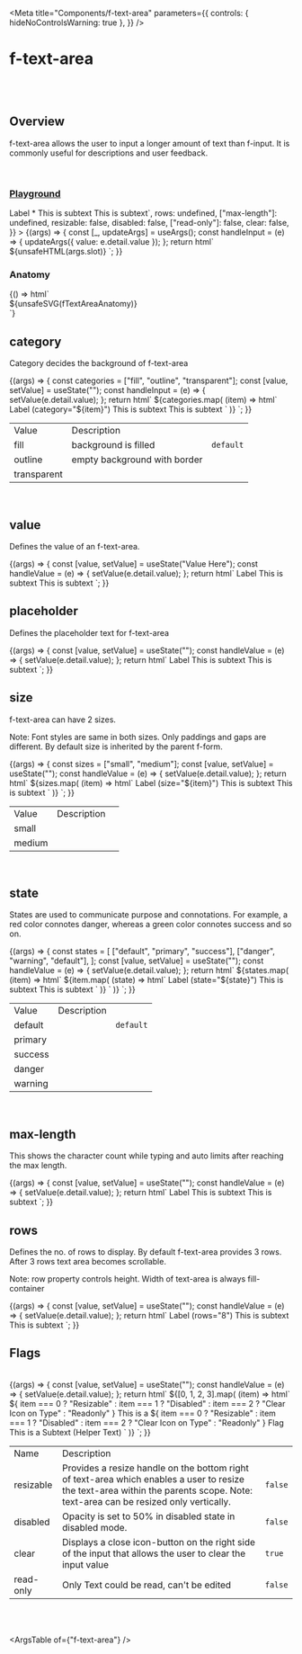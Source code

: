 
<Meta
  title="Components/f-text-area"
  parameters={{
    controls: { hideNoControlsWarning: true },
  }}
/>

# f-text-area

<br />
<br />

## Overview

<f-divider></f-divider>

f-text-area allows the user to input a longer amount of text than f-input. It is commonly useful for descriptions and user feedback.

<br />

### [Playground](/story/components-f-text-area--playground)

<Canvas>
  <Story
    name="Playground"
    argTypes={{
      value: { control: "text" },
      placeholder: { control: "text" },
      category: {
        control: "select",
        options: ["fill", "transparent", "outline"],
      },
      state: {
        control: "select",
        options: ["default", "success", "primary", "warning", "danger"],
      },
      size: {
        control: "radio",
        options: ["small", "medium"],
      },
      slot: { control: "text" },
      rows: {
        control: "text",
      },
      ["max-length"]: {
        control: "text",
      },
      disabled: {
        control: "boolean",
      },
      ["read-only"]: {
        control: "boolean",
      },
      clear: {
        control: "boolean",
      },
      resizable: {
        control: "boolean",
      },
    }}
    args={{
      value: undefined,
      placeholder: "Enter your text here",
      category: "fill",
      state: "default",
      size: "small",
      slot: `  <f-text slot="label" variant="para" size="small">Label *</f-text>
              <f-text slot="description" variant="para" size="small">This is subtext</f-text>
              <f-text slot="help" variant="para" size="small">This is subtext</f-text>`,
      rows: undefined,
      ["max-length"]: undefined,
      resizable: false,
      disabled: false,
      ["read-only"]: false,
      clear: false,
    }}
  >
    {(args) => {
      const [_, updateArgs] = useArgs();
      const handleInput = (e) => {
        updateArgs({ value: e.detail.value });
      };
      return html`
        <f-div width="100%" align="middle-center" padding="large">
          <f-div width="80%" align="middle-center">
            <f-text-area
              category=${args.category}
              placeholder=${args.placeholder}
              ?resizable=${args.resizable}
              ?clear=${args.clear}
              .state=${args.state}
              .size=${args.size}
              value=${args.value}
              @input=${handleInput}
              max-length=${args["max-length"]}
              ?disabled=${args.disabled}
              ?read-only=${args["read-only"]}
              rows=${args.rows}
            >
              ${unsafeHTML(args.slot)}
            </f-text-area></f-div
          ></f-div
        >
      `;
    }}
  </Story>
</Canvas>

<br />

### Anatomy

<f-divider></f-divider>

<Story name="Anatomy">
  {() => html`<div class="align-center">${unsafeSVG(fTextAreaAnatomy)}</div>`}
</Story>

<br />

## category

<f-divider></f-divider>

Category decides the background of f-text-area

<Canvas>
  <Story name="category">
    {(args) => {
      const categories = ["fill", "outline", "transparent"];
      const [value, setValue] = useState("");
      const handleInput = (e) => {
        setValue(e.detail.value);
      };
      return html`
        <f-div width="100%" align="middle-center" padding="large" gap="medium">
          ${categories.map(
            (item) => html`<f-div>
           <f-text-area
              category=${item}
              placeholder="This is a textarea"
              size="medium"
              value=${value}
              @input=${handleInput}
            >
              <f-text slot="label" variant="para" size="small">Label (category="${item}")</f-text>
              <f-text slot="description" variant="para" size="small">This is subtext</f-text>
              <f-text slot="help" variant="para" size="small">This is subtext</f-text>
            </f-text-area></f-div
        ></f-div
      >`
          )}
        </f-div>
      `;
    }}
  </Story>
</Canvas>

<table class="custom-table">
  <tbody>
    <tr>
      <td>Value</td>
      <td>Description</td>
      <td></td>
    </tr>
    <tr>
      <td>fill</td>
      <td>background is filled</td>
      <td>
        <code>default</code>
      </td>
    </tr>
    <tr>
      <td>outline</td>
      <td>empty background with border</td>
      <td></td>
    </tr>
    <tr>
      <td>transparent</td>
      <td></td>
      <td></td>
    </tr>
  </tbody>
</table>

<br />

## value

Defines the value of an f-text-area.

<Canvas>
  <Story name="value">
    {(args) => {
      const [value, setValue] = useState("Value Here");
      const handleValue = (e) => {
        setValue(e.detail.value);
      };
      return html`
        <f-div width="100%" align="middle-center" padding="large">
          <f-div width="80%" align="middle-center">
            <f-text-area
              placeholder="This is a textarea"
              size="medium"
              value=${value}
              @input=${handleValue}
            >
              <f-text slot="label" variant="para" size="small">Label</f-text>
              <f-text slot="description" variant="para" size="small">This is subtext</f-text>
              <f-text slot="help" variant="para" size="small">This is subtext</f-text>
            </f-text-area></f-div
          ></f-div
        >
      `;
    }}
  </Story>
</Canvas>

<br />

## placeholder

Defines the placeholder text for f-text-area

<Canvas>
  <Story name="placeholder">
    {(args) => {
      const [value, setValue] = useState("");
      const handleValue = (e) => {
        setValue(e.detail.value);
      };
      return html`
        <f-div width="100%" align="middle-center" padding="large">
          <f-div width="80%" align="middle-center">
            <f-text-area
              placeholder="This is a textarea"
              size="medium"
              value=${value}
              @input=${handleValue}
            >
              <f-text slot="label" variant="para" size="small">Label </f-text>
              <f-text slot="description" variant="para" size="small">This is subtext</f-text>
              <f-text slot="help" variant="para" size="small">This is subtext</f-text>
            </f-text-area></f-div
          ></f-div
        >
      `;
    }}
  </Story>
</Canvas>

<br />

## size

<f-divider></f-divider>

f-text-area can have 2 sizes.

<p class="note-section">
  Note: Font styles are same in both sizes. Only paddings and gaps are different. By default size is
  inherited by the parent f-form.
</p>

<Canvas>
  <Story name="size">
    {(args) => {
      const sizes = ["small", "medium"];
      const [value, setValue] = useState("");
      const handleValue = (e) => {
        setValue(e.detail.value);
      };
      return html`
        <f-div width="100%" align="top-center" padding="large" gap="medium">
          ${sizes.map(
            (item) => html`<f-div>
          <f-text-area
              placeholder="This is a textarea"
              size=${item}
              value=${value}
              @input=${handleValue}
            >
              <f-text slot="label" variant="para" size="small">Label (size="${item}")</f-text>
              <f-text slot="description" variant="para" size="small">This is subtext</f-text>
              <f-text slot="help" variant="para" size="small">This is subtext</f-text>
            </f-text-area></f-div
        ></f-div
      >`
          )}
        </f-div>
      `;
    }}
  </Story>
</Canvas>

<table class="custom-table">
  <tbody>
    <tr>
      <td>Value</td>
      <td>Description</td>
      <td></td>
    </tr>
    <tr>
      <td>small</td>
      <td></td>
      <td></td>
    </tr>
    <tr>
      <td>medium</td>
      <td></td>
      <td></td>
    </tr>
  </tbody>
</table>

<br />

## state

<f-divider></f-divider>

States are used to communicate purpose and connotations. For example, a red color connotes danger, whereas a green color connotes success and so on.

<Canvas>
  <Story name="state">
    {(args) => {
      const states = [
        ["default", "primary", "success"],
        ["danger", "warning", "default"],
      ];
      const [value, setValue] = useState("");
      const handleValue = (e) => {
        setValue(e.detail.value);
      };
      return html`
        <f-div direction="column" gap="medium">
          ${states.map(
            (item) => html` <f-div align="middle-center" padding="large" gap="medium">
              ${item.map(
                (state) => html`<f-div>
                  <f-text-area
                    placeholder="This is a textarea"
                    size="medium"
                    state=${state}
                    value=${value}
                    @input=${handleValue}
                  >
                    <f-text slot="label" variant="para" size="small"
                      >Label (state="${state}")</f-text
                    >
                    <f-text slot="description" variant="para" size="small">This is subtext</f-text>
                    <f-text slot="help" variant="para" size="small">This is subtext</f-text>
                  </f-text-area></f-div
                >`
              )}
            </f-div>`
          )}
        </f-div>
      `;
    }}
  </Story>
</Canvas>

<table class="custom-table">
  <tbody>
    <tr>
      <td>Value</td>
      <td>Description</td>
      <td></td>
    </tr>
    <tr>
      <td>default</td>
      <td></td>
      <td>
        <code>default</code>
      </td>
    </tr>
    <tr>
      <td>primary</td>
      <td></td>
      <td> </td>
    </tr>
    <tr>
      <td>success</td>
      <td></td>
      <td></td>
    </tr>
    <tr>
      <td>danger</td>
      <td></td>
      <td></td>
    </tr>
    <tr>
      <td>warning</td>
      <td></td>
      <td></td>
    </tr>
  </tbody>
</table>

<br />

## max-length

This shows the character count while typing and auto limits after reaching the max length.

<Canvas>
  <Story name="max-length">
    {(args) => {
      const [value, setValue] = useState("");
      const handleValue = (e) => {
        setValue(e.detail.value);
      };
      return html`
        <f-div width="100%" align="middle-center" padding="large">
          <f-div width="80%" align="middle-center">
            <f-text-area
              placeholder="This is a textarea"
              size="medium"
              value=${value}
              @input=${handleValue}
              max-length="100"
            >
              <f-text slot="label" variant="para" size="small">Label</f-text>
              <f-text slot="description" variant="para" size="small">This is subtext</f-text>
              <f-text slot="help" variant="para" size="small">This is subtext</f-text>
            </f-text-area></f-div
          ></f-div
        >
      `;
    }}
  </Story>
</Canvas>

<br />

## rows

Defines the no. of rows to display. By default f-text-area provides 3 rows. After 3 rows text area becomes scrollable.

<p class="note-section">
  Note: row property controls height. Width of text-area is always fill-container
</p>

<Canvas>
  <Story name="rows">
    {(args) => {
      const [value, setValue] = useState("");
      const handleValue = (e) => {
        setValue(e.detail.value);
      };
      return html`
        <f-div width="100%" align="middle-center" padding="large">
          <f-div width="80%" align="middle-center">
            <f-text-area
              placeholder="This is a textarea"
              size="medium"
              value=${value}
              @input=${handleValue}
              rows="8"
            >
              <f-text slot="label" variant="para" size="small">Label (rows="8")</f-text>
              <f-text slot="description" variant="para" size="small">This is subtext</f-text>
              <f-text slot="help" variant="para" size="small">This is subtext</f-text>
            </f-text-area></f-div
          ></f-div
        >
      `;
    }}
  </Story>
</Canvas>

<br />

## Flags

<f-divider></f-divider>

<br />

<Canvas>
  <Story name="Flags">
    {(args) => {
      const [value, setValue] = useState("");
      const handleValue = (e) => {
        setValue(e.detail.value);
      };
      return html`
        <f-div width="100%" align="top-center" padding="large" gap="medium">
          ${[0, 1, 2, 3].map(
            (item) => html`<f-div>
          <f-text-area
            value=${value}
            placeholder="Write here"
            @input=${handleValue}
            size="medium"
            ?resizable=${item === 0 ? true : false}
            ?disabled=${item === 1 ? true : false}
            ?clear=${item === 2 ? true : false}
            ?read-only=${item === 3 ? true : false}
          >
            <f-div slot="label" padding="none" gap="none">${
              item === 0
                ? "Resizable"
                : item === 1
                ? "Disabled"
                : item === 2
                ? "Clear Icon on Type"
                : "Readonly"
            }</f-div>
            <f-div slot="description" padding="none" gap="none">This is a ${
              item === 0
                ? "Resizable"
                : item === 1
                ? "Disabled"
                : item === 2
                ? "Clear Icon on Type"
                : "Readonly"
            } Flag</f-div>
            <f-text slot="help" variant="para" size="small">This is a Subtext (Helper Text)</f-text>
          </f-text-area></f-div
        ></f-div
      >`
          )}
        </f-div>
      `;
    }}
  </Story>
</Canvas>

<table class="custom-table">
  <tbody>
    <tr>
      <td>Name</td>
      <td>Description</td>
      <td></td>
    </tr>
    <tr>
      <td>resizable</td>
      <td>
        Provides a resize handle on the bottom right of text-area which enables a user to resize the
        text-area within the parents scope. Note: text-area can be resized only vertically.
      </td>
      <td>
        <code>false</code>
      </td>
    </tr>
    <tr>
      <td>disabled</td>
      <td>Opacity is set to 50% in disabled state in disabled mode.</td>
      <td>
        <code>false</code>
      </td>
    </tr>
    <tr>
      <td>clear</td>
      <td>
        Displays a close icon-button on the right side of the input that allows the user to clear
        the input value
      </td>
      <td>
        <code>true</code>
      </td>
    </tr>
    <tr>
      <td>read-only</td>
      <td>Only Text could be read, can't be edited</td>
      <td>
        <code>false</code>
      </td>
    </tr>
  </tbody>
</table>

<br />

<br />

<ArgsTable of={"f-text-area"} />
